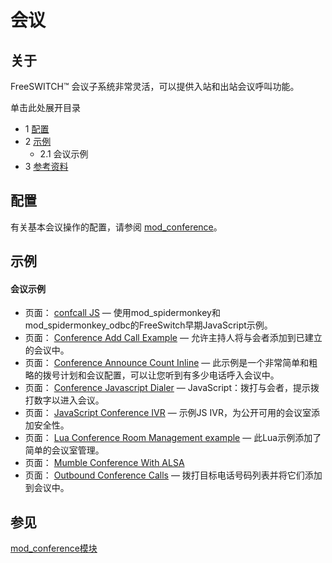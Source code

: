 # 会议

## 关于

FreeSWITCH™ 会议子系统非常灵活，可以提供入站和出站会议呼叫功能。

单击此处展开目录

* 1 [配置](#configuration)
* 2 [示例](#conference-examples)
   * 2.1 会议示例
* 3 [参考资料](#conference-examples)

## 配置

有关基本会议操作的配置，请参阅 [mod\_conference](../Modules/mod_conference_3965534.mdx#list)。

## 示例

#### 会议示例

* 页面：
[confcall JS](/confluence/display/FREESWITCH/confcall+JS) — 使用mod_spidermonkey和mod_spidermonkey_odbc的FreeSwitch早期JavaScript示例。
* 页面：
[Conference Add Call Example](/confluence/display/FREESWITCH/Conference+Add+Call+Example) — 允许主持人将与会者添加到已建立的会议中。
* 页面：
[Conference Announce Count Inline](/confluence/display/FREESWITCH/Conference+Announce+Count+Inline) — 此示例是一个非常简单和粗略的拨号计划和会议配置，可以让您听到有多少电话呼入会议中。
* 页面：
[Conference Javascript Dialer](/confluence/display/FREESWITCH/Conference+Javascript+Dialer) — JavaScript：拨打与会者，提示拨打数字以进入会议。
* 页面：
[JavaScript Conference IVR](/confluence/display/FREESWITCH/JavaScript+Conference+IVR) — 示例JS IVR，为公开可用的会议室添加安全性。
* 页面：
[Lua Conference Room Management example](/confluence/display/FREESWITCH/Lua+Conference+Room+Management+example) — 此Lua示例添加了简单的会议室管理。
* 页面：
[Mumble Conference With ALSA](/confluence/display/FREESWITCH/Mumble+Conference+With+ALSA)
* 页面：
[Outbound Conference Calls](/confluence/display/FREESWITCH/Outbound+Conference+Calls) — 拨打目标电话号码列表并将它们添加到会议中。

## 参见

[mod_conference模块](../Modules/mod_conference_3965534.mdx#list)